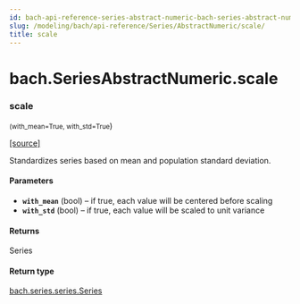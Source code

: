 ```yaml
---
id: bach-api-reference-series-abstract-numeric-bach-series-abstract-numeric-scale
slug: /modeling/bach/api-reference/Series/AbstractNumeric/scale/
title: scale
---
```


# bach.SeriesAbstractNumeric.scale

<div className="method">

### <span className="name">scale</span>

<small className="parameter-list">(<span className="parameter" id="with_mean">with_mean=True</span>, <span className="parameter" id="with_std">with_std=True</span></small>)


&#8203;<span className="view-source">[[source]](https://github.com/objectiv/objectiv-analytics/blob/main/bach/bach/series/series_numeric.py)</span>

<div className="content">

Standardizes series based on mean and population standard deviation.


#### Parameters

* **`with_mean`** (bool) – if true, each value will be centered before scaling
* **`with_std`** (bool) – if true, each value will be scaled to unit variance



#### Returns

Series



#### Return type

[bach.series.series.Series](/modeling/bach/api-reference/Series/bach.Series.mdx)



</div>


</div>
